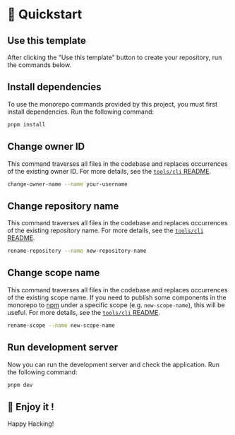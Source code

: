 # 🚀 Quickstart

## Use this template

After clicking the "Use this template" button to create your repository, run the commands below.

## Install dependencies

To use the monorepo commands provided by this project, you must first install dependencies. Run the following command:

```bash
pnpm install
```

## Change owner ID

This command traverses all files in the codebase and replaces occurrences of the existing owner ID.
For more details, see the [`tools/cli` README](./tools/cli/README.md#-provided-features).

```bash
change-owner-name --name your-username
```

## Change repository name

This command traverses all files in the codebase and replaces occurrences of the existing repository name.
For more details, see the [`tools/cli` README](./tools/cli/README.md#-provided-features).

```bash
rename-repository --name new-repository-name
```

## Change scope name

This command traverses all files in the codebase and replaces occurrences of the existing scope name.
If you need to publish some components in the monorepo to [npm](https://www.npmjs.com/) under a specific scope (e.g. `new-scope-name`), this will be useful.
For more details, see the [`tools/cli` README](./tools/cli/README.md#-provided-features).

```bash
rename-scope --name new-scope-name
```

## Run development server

Now you can run the development server and check the application. Run the following command:

```bash
pnpm dev
```

## 🎉 Enjoy it !

Happy Hacking!
